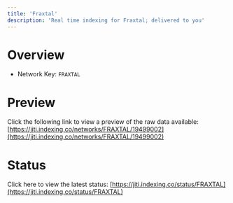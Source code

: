 ```yaml
---
title: 'Fraxtal'
description: 'Real time indexing for Fraxtal; delivered to you'
---
```


# Overview
- Network Key: `FRAXTAL`

# Preview
Click the following link to view a preview of the raw data available: [https://jiti.indexing.co/networks/FRAXTAL/19499002](https://jiti.indexing.co/networks/FRAXTAL/19499002)

# Status
Click here to view the latest status: [https://jiti.indexing.co/status/FRAXTAL](https://jiti.indexing.co/status/FRAXTAL)
